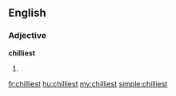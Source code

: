 ==English==

===Adjective===
'''chilliest'''

# {{superlative of|chilly}}

[[fr:chilliest]]
[[hu:chilliest]]
[[my:chilliest]]
[[simple:chilliest]]